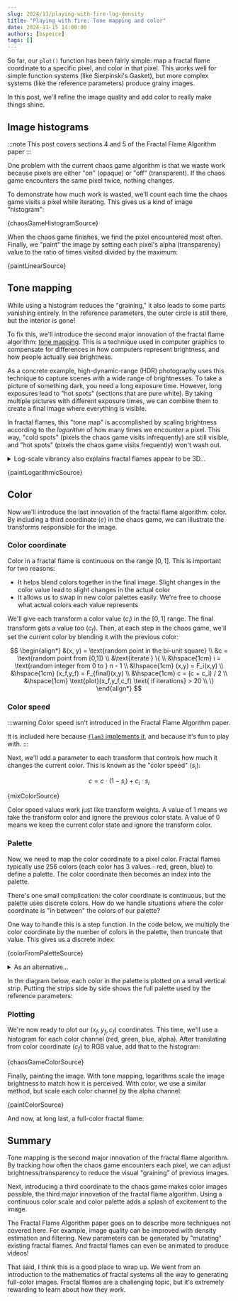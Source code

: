 ```yaml
---
slug: 2024/11/playing-with-fire-log-density
title: "Playing with fire: Tone mapping and color"
date: 2024-11-15 14:00:00
authors: [bspeice]
tags: []
---
```


So far, our `plot()` function has been fairly simple: map a fractal flame coordinate to a specific pixel,
and color in that pixel. This works well for simple function systems (like Sierpinski's Gasket),
but more complex systems (like the reference parameters) produce grainy images.

In this post, we'll refine the image quality and add color to really make things shine.

<!-- truncate -->

## Image histograms

:::note
This post covers sections 4 and 5 of the Fractal Flame Algorithm paper
:::

One problem with the current chaos game algorithm is that we waste work
because pixels are either "on" (opaque) or "off" (transparent).
If the chaos game encounters the same pixel twice, nothing changes.

To demonstrate how much work is wasted, we'll count each time the chaos game
visits a pixel while iterating. This gives us a kind of image "histogram":


<CodeBlock language="typescript">{chaosGameHistogramSource}</CodeBlock>

When the chaos game finishes, we find the pixel encountered most often.
Finally, we "paint" the image by setting each pixel's alpha (transparency) value
to the ratio of times visited divided by the maximum:



<CodeBlock language="typescript">{paintLinearSource}</CodeBlock>


<SquareCanvas><FlameHistogram paint={paintLinear}/></SquareCanvas>

## Tone mapping

While using a histogram reduces the "graining," it also leads to some parts vanishing entirely.
In the reference parameters, the outer circle is still there, but the interior is gone!

To fix this, we'll introduce the second major innovation of the fractal flame algorithm: [tone mapping](https://en.wikipedia.org/wiki/Tone_mapping).
This is a technique used in computer graphics to compensate for differences in how
computers represent brightness, and how people actually see brightness.

As a concrete example, high-dynamic-range (HDR) photography uses this technique to capture
scenes with a wide range of brightnesses. To take a picture of something dark,
you need a long exposure time. However, long exposures lead to "hot spots" (sections that are pure white).
By taking multiple pictures with different exposure times, we can combine them to create
a final image where everything is visible.

In fractal flames, this "tone map" is accomplished by scaling brightness according to the _logarithm_
of how many times we encounter a pixel. This way, "cold spots" (pixels the chaos game visits infrequently)
are still visible, and "hot spots" (pixels the chaos game visits frequently) won't wash out.

<details>
    <summary>Log-scale vibrancy also explains fractal flames appear to be 3D...</summary>

    As mentioned in the paper:

    > Where one branch of the fractal crosses another, one may appear to occlude the other
    > if their densities are different enough because the lesser density is inconsequential in sum.
    > For example, branches of densities 1000 and 100 might have brightnesses of 30 and 20.
    > Where they cross the density is 1100, whose brightness is 30.4, which is
    > hardly distinguishable from 30.
</details>


<CodeBlock language="typescript">{paintLogarithmicSource}</CodeBlock>


<SquareCanvas><FlameHistogram paint={paintLogarithmic}/></SquareCanvas>

## Color

Now we'll introduce the last innovation of the fractal flame algorithm: color.
By including a third coordinate ($c$) in the chaos game, we can illustrate the transforms
responsible for the image.

### Color coordinate

Color in a fractal flame is continuous on the range $[0, 1]$. This is important for two reasons:

- It helps blend colors together in the final image. Slight changes in the color value lead to
  slight changes in the actual color
- It allows us to swap in new color palettes easily. We're free to choose what actual colors
  each value represents

We'll give each transform a color value ($c_i$) in the $[0, 1]$ range.
The final transform gets a value too ($c_f$).
Then, at each step in the chaos game, we'll set the current color
by blending it with the previous color:

$$
\begin{align*}
&(x, y) = \text{random point in the bi-unit square} \\
&c = \text{random point from [0,1]} \\
&\text{iterate } \{ \\
&\hspace{1cm} i = \text{random integer from 0 to } n - 1 \\
&\hspace{1cm} (x,y) = F_i(x,y) \\
&\hspace{1cm} (x_f,y_f) = F_{final}(x,y) \\
&\hspace{1cm} c = (c + c_i) / 2 \\
&\hspace{1cm} \text{plot}(x_f,y_f,c_f) \text{ if iterations} > 20 \\
\}
\end{align*}
$$

### Color speed

:::warning
Color speed isn't introduced in the Fractal Flame Algorithm paper.

It is included here because [`flam3` implements it](https://github.com/scottdraves/flam3/blob/7fb50c82e90e051f00efcc3123d0e06de26594b2/variations.c#L2140),
and because it's fun to play with.
:::

Next, we'll add a parameter to each transform that controls how much it changes the current color.
This is known as the "color speed" ($s_i$):

$$
c = c \cdot (1 - s_i) + c_i \cdot s_i
$$


<CodeBlock language="typescript">{mixColorSource}</CodeBlock>

Color speed values work just like transform weights. A value of 1
means we take the transform color and ignore the previous color state.
A value of 0 means we keep the current color state and ignore the
transform color.

### Palette

Now, we need to map the color coordinate to a pixel color. Fractal flames typically use
256 colors (each color has 3 values - red, green, blue) to define a palette.
The color coordinate then becomes an index into the palette.

There's one small complication: the color coordinate is continuous, but the palette
uses discrete colors. How do we handle situations where the color coordinate is
"in between" the colors of our palette?

One way to handle this is a step function. In the code below, we multiply the color coordinate
by the number of colors in the palette, then truncate that value. This gives us a discrete index:


<CodeBlock language="typescript">{colorFromPaletteSource}</CodeBlock>

<details>
    <summary>As an alternative...</summary>

    ...you could interpolate between colors in the palette.
    For example, `flam3` uses [linear interpolation](https://github.com/scottdraves/flam3/blob/7fb50c82e90e051f00efcc3123d0e06de26594b2/rect.c#L483-L486)
</details>

In the diagram below, each color in the palette is plotted on a small vertical strip.
Putting the strips side by side shows the full palette used by the reference parameters:


<PaletteBar height="40" palette={params.palette}/>

### Plotting

We're now ready to plot our $(x_f,y_f,c_f)$ coordinates. This time, we'll use a histogram
for each color channel (red, green, blue, alpha). After translating from color coordinate ($c_f$)
to RGB value, add that to the histogram:


<CodeBlock language="typescript">{chaosGameColorSource}</CodeBlock>

Finally, painting the image. With tone mapping, logarithms scale the image brightness to match
how it is perceived. With color, we use a similar method, but scale each color channel
by the alpha channel:


<CodeBlock language="typescript">{paintColorSource}</CodeBlock>

And now, at long last, a full-color fractal flame:


<SquareCanvas><FlameColor/></SquareCanvas>

## Summary

Tone mapping is the second major innovation of the fractal flame algorithm.
By tracking how often the chaos game encounters each pixel, we can adjust
brightness/transparency to reduce the visual "graining" of previous images.

Next, introducing a third coordinate to the chaos game makes color images possible,
the third major innovation of the fractal flame algorithm. Using a continuous
color scale and color palette adds a splash of excitement to the image.

The Fractal Flame Algorithm paper goes on to describe more techniques
not covered here. For example, image quality can be improved with density estimation
and filtering. New parameters can be generated by "mutating" existing
fractal flames. And fractal flames can even be animated to produce videos!

That said, I think this is a good place to wrap up. We went from
an introduction to the mathematics of fractal systems all the way to
generating full-color images. Fractal flames are a challenging topic,
but it's extremely rewarding to learn about how they work.
